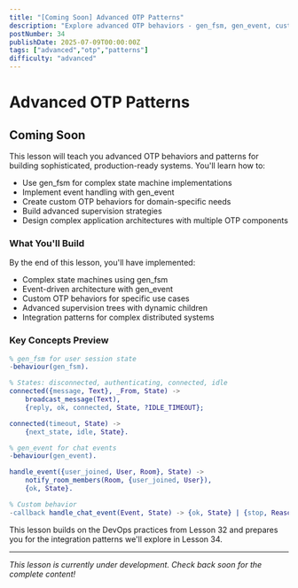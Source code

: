 ```yaml
---
title: "[Coming Soon] Advanced OTP Patterns"
description: "Explore advanced OTP behaviors - gen_fsm, gen_event, custom behaviors, and sophisticated supervision strategies for complex systems"
postNumber: 34
publishDate: 2025-07-09T00:00:00Z
tags: ["advanced","otp","patterns"]
difficulty: "advanced"
---
```


# Advanced OTP Patterns

## Coming Soon

This lesson will teach you advanced OTP behaviors and patterns for building sophisticated, production-ready systems. You'll learn how to:

- Use gen_fsm for complex state machine implementations
- Implement event handling with gen_event
- Create custom OTP behaviors for domain-specific needs
- Build advanced supervision strategies
- Design complex application architectures with multiple OTP components

### What You'll Build

By the end of this lesson, you'll have implemented:
- Complex state machines using gen_fsm
- Event-driven architecture with gen_event
- Custom OTP behaviors for specific use cases
- Advanced supervision trees with dynamic children
- Integration patterns for complex distributed systems

### Key Concepts Preview

```erlang
% gen_fsm for user session state
-behaviour(gen_fsm).

% States: disconnected, authenticating, connected, idle
connected({message, Text}, _From, State) ->
    broadcast_message(Text),
    {reply, ok, connected, State, ?IDLE_TIMEOUT};

connected(timeout, State) ->
    {next_state, idle, State}.

% gen_event for chat events
-behaviour(gen_event).

handle_event({user_joined, User, Room}, State) ->
    notify_room_members(Room, {user_joined, User}),
    {ok, State}.

% Custom behavior
-callback handle_chat_event(Event, State) -> {ok, State} | {stop, Reason}.
```

This lesson builds on the DevOps practices from Lesson 32 and prepares you for the integration patterns we'll explore in Lesson 34.

---

_This lesson is currently under development. Check back soon for the complete content!_
